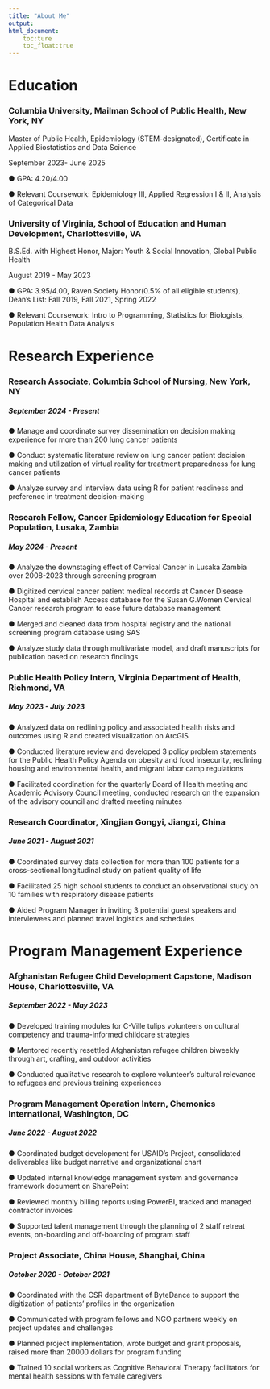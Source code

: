```yaml
---
title: "About Me"
output: 
html_document:
    toc:ture
    toc_float:true
---
```


# Education


### Columbia University, Mailman School of Public Health, New York, NY 
Master of Public Health, Epidemiology (STEM-designated), Certificate in Applied Biostatistics and Data Science

September 2023- June 2025

● GPA: 4.20/4.00 

● Relevant Coursework: Epidemiology III, Applied Regression I & II, Analysis of Categorical Data

### University of Virginia, School of Education and Human Development, Charlottesville, VA 
B.S.Ed. with Highest Honor, Major: Youth & Social Innovation, Global Public Health

August 2019 - May 2023

● GPA: 3.95/4.00, Raven Society Honor(0.5% of all eligible students), Dean's List: Fall 2019, Fall 2021, Spring 2022

● Relevant Coursework: Intro to Programming, Statistics for Biologists, Population Health Data Analysis



# Research Experience 

### Research Associate, Columbia School of Nursing, New York, NY 
##### September 2024 - Present
● Manage and coordinate survey dissemination on decision making experience for more than 200 lung cancer patients

● Conduct systematic literature review on lung cancer patient decision making and utilization of virtual reality for treatment preparedness for lung cancer patients

● Analyze survey and interview data using R for patient readiness and preference in treatment decision-making

### Research Fellow, Cancer Epidemiology Education for Special Population, Lusaka, Zambia 
##### May 2024 - Present
● Analyze the downstaging effect of Cervical Cancer in Lusaka Zambia over 2008-2023 through screening program

● Digitized cervical cancer patient medical records at Cancer Disease Hospital and establish Access database for the Susan G.Women Cervical Cancer research program to ease future database management

● Merged and cleaned data from hospital registry and the national screening program database using SAS

● Analyze study data through multivariate model, and draft manuscripts for publication based on research findings

### Public Health Policy Intern, Virginia Department of Health, Richmond, VA 
##### May 2023 - July 2023

● Analyzed data on redlining policy and associated health risks and outcomes using R and created visualization on ArcGIS

● Conducted literature review and developed 3 policy problem statements for the Public Health Policy Agenda on obesity and food insecurity, redlining housing and environmental health, and migrant labor camp regulations

● Facilitated coordination for the quarterly Board of Health meeting and Academic Advisory Council meeting, conducted research on the expansion of the advisory council and drafted meeting minutes

### Research Coordinator, Xingjian Gongyi, Jiangxi, China 
##### June 2021 - August 2021

● Coordinated survey data collection for more than 100 patients for a cross-sectional longitudinal study on patient quality of life

● Facilitated 25 high school students to conduct an observational study on 10 families with respiratory disease patients

● Aided Program Manager in inviting 3 potential guest speakers and interviewees and planned travel logistics and schedules

# Program Management Experience

### Afghanistan Refugee Child Development Capstone, Madison House, Charlottesville, VA 
##### September 2022 - May 2023
● Developed training modules for C-Ville tulips volunteers on cultural competency and trauma-informed childcare strategies

● Mentored recently resettled Afghanistan refugee children biweekly through art, crafting, and outdoor activities

● Conducted qualitative research to explore volunteer’s cultural relevance to refugees and previous training experiences

### Program Management Operation Intern, Chemonics International, Washington, DC 
##### June 2022 - August 2022
● Coordinated budget development for USAID’s Project, consolidated deliverables like budget narrative and organizational chart

● Updated internal knowledge management system and governance framework document on SharePoint

● Reviewed monthly billing reports using PowerBI, tracked and managed contractor invoices

● Supported talent management through the planning of 2 staff retreat events, on-boarding and off-boarding of program staff

### Project Associate, China House, Shanghai, China 
##### October 2020 - October 2021
● Coordinated with the CSR department of ByteDance to support the digitization of patients’ profiles in the organization

● Communicated with program fellows and NGO partners weekly on project updates and challenges

● Planned project implementation, wrote budget and grant proposals, raised more than 20000 dollars for program funding

● Trained 10 social workers as Cognitive Behavioral Therapy facilitators for mental health sessions with female caregivers

